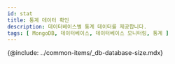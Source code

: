 ```yaml
---
id: stat
title: 통계 데이터 확인
description: 데이터베이스별 통계 데이터를 제공합니다.
tags: [ MongoDB, 데이터베이스, 데이터베이스 모니터링, 통계 ]
---
```



<!-- {@include: ../common-items/_db-sql-static.mdx} -->

<!-- {@include: ../common-items/_db-trend-by-query.mdx} -->

<!-- {@include: ../common-items/_db-detail-view-query.mdx} -->

<!-- mysql, mariadb, CUBRID 지원 -->
{@include: ../common-items/_db-database-size.mdx}

<!-- oracle, tibero, CUBRID -->
<!-- {@include: ../common-items/_db-tablespace-size.mdx}-->

<!-- oracle, tibero -->
<!-- {@include: ../common-items/_db-sga-size.mdx} -->